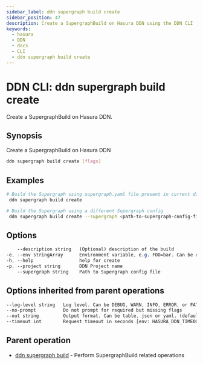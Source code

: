```yaml
---
sidebar_label: ddn supergraph build create
sidebar_position: 47
description: Create a SupergraphBuild on Hasura DDN using the DDN CLI
keywords:
  - hasura
  - DDN
  - docs
  - CLI
  - ddn supergraph build create
---
```


# DDN CLI: ddn supergraph build create

Create a SupergraphBuild on Hasura DDN.

## Synopsis

Create a SupergraphBuild on Hasura DDN

```bash
ddn supergraph build create [flags]
```

## Examples

```bash
# Build the Supergraph using supergraph.yaml file present in current directory
 ddn supergraph build create

# Build the Supergraph using a different Supergraph config
 ddn supergraph build create --supergraph <path-to-supergraph-config-file>
```

## Options

```sass
    --description string   (Optional) description of the build
-e, --env stringArray      Environment variable, e.g. FOO=bar. Can be repeated to provide multiple env vars
-h, --help                 help for create
-p, --project string       DDN Project name
    --supergraph string    Path to Supergraph config file
```

## Options inherited from parent operations

```sass
--log-level string   Log level. Can be DEBUG, WARN, INFO, ERROR, or FATAL. (default "INFO")
--no-prompt          Do not prompt for required but missing flags
--out string         Output format. Can be table, json or yaml. (default "table")
--timeout int        Request timeout in seconds [env: HASURA_DDN_TIMEOUT] (default 100)
```

## Parent operation

- [ddn supergraph build](/cli/commands/ddn_supergraph_build) - Perform SupergraphBuild related operations
